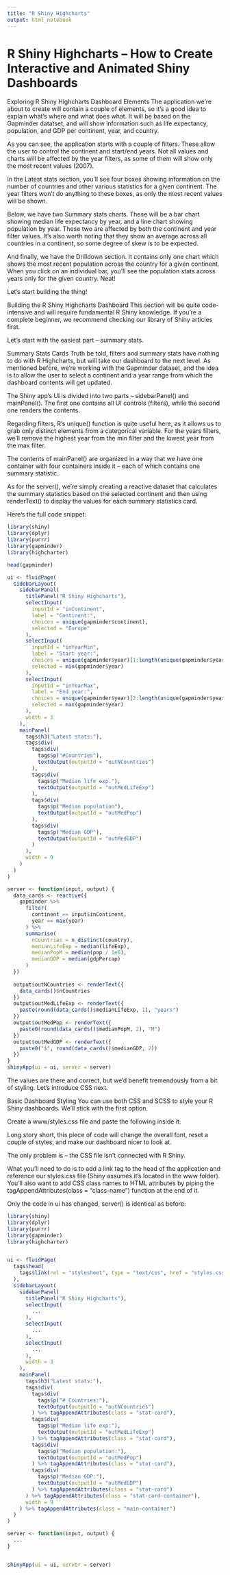 ```yaml
---
title: "R Shiny Highcharts"
output: html_notebook
---
```


# R Shiny Highcharts – How to Create Interactive and Animated Shiny Dashboards

Exploring R Shiny Highcharts Dashboard Elements
The application we’re about to create will contain a couple of elements, so it’s a good idea to explain what’s where and what does what. It will be based on the Gapminder datatset, and will show information such as life expectancy, population, and GDP per continent, year, and country.


As you can see, the application starts with a couple of filters. These allow the user to control the continent and start/end years. Not all values and charts will be affected by the year filters, as some of them will show only the most recent values (2007).

In the Latest stats section, you’ll see four boxes showing information on the number of countries and other various statistics for a given continent. The year filters won’t do anything to these boxes, as only the most recent values will be shown.

Below, we have two Summary stats charts. These will be a bar chart showing median life expectancy by year, and a line chart showing population by year. These two are affected by both the continent and year filter values. It’s also worth noting that they show an average across all countries in a continent, so some degree of skew is to be expected.

And finally, we have the Drilldown section. It contains only one chart which shows the most recent population across the country for a given continent. When you click on an individual bar, you’ll see the population stats across years only for the given country. Neat!

Let’s start building the thing!

Building the R Shiny Highcharts Dashboard
This section will be quite code-intensive and will require fundamental R Shiny knowledge. If you’re a complete beginner, we recommend checking our library of Shiny articles first.

Let’s start with the easiest part – summary stats.

Summary Stats Cards
Truth be told, filters and summary stats have nothing to do with R Highcharts, but will take our dashboard to the next level. As mentioned before, we’re working with the Gapminder dataset, and the idea is to allow the user to select a continent and a year range from which the dashboard contents will get updated.

The Shiny app’s UI is divided into two parts – sidebarPanel() and mainPanel(). The first one contains all UI controls (filters), while the second one renders the contents.

Regarding filters, R’s unique() function is quite useful here, as it allows us to grab only distinct elements from a categorical variable. For the years filters, we’ll remove the highest year from the min filter and the lowest year from the max filter.

The contents of mainPanel() are organized in a way that we have one container with four containers inside it – each of which contains one summary statistic.

As for the server(), we’re simply creating a reactive dataset that calculates the summary statistics based on the selected continent and then using renderText() to display the values for each summary statistics card.

Here’s the full code snippet:


```r
library(shiny)
library(dplyr)
library(purrr)
library(gapminder)
library(highcharter)
```

```r
head(gapminder)
```


```r

ui <- fluidPage(
  sidebarLayout(
    sidebarPanel(
      titlePanel("R Shiny Highcharts"),
      selectInput(
        inputId = "inContinent",
        label = "Continent:",
        choices = unique(gapminder$continent),
        selected = "Europe"
      ),
      selectInput(
        inputId = "inYearMin",
        label = "Start year:",
        choices = unique(gapminder$year)[1:length(unique(gapminder$year)) - 1],
        selected = min(gapminder$year)
      ),
      selectInput(
        inputId = "inYearMax",
        label = "End year:",
        choices = unique(gapminder$year)[2:length(unique(gapminder$year))],
        selected = max(gapminder$year)
      ),
      width = 3
    ),
    mainPanel(
      tags$h3("Latest stats:"),
      tags$div(
        tags$div(
          tags$p("#Countries"),
          textOutput(outputId = "outNCountries")
        ),
        tags$div(
          tags$p("Median life exp."),
          textOutput(outputId = "outMedLifeExp")
        ),
        tags$div(
          tags$p("Median population"),
          textOutput(outputId = "outMedPop")
        ),
        tags$div(
          tags$p("Median GDP"),
          textOutput(outputId = "outMedGDP")
        )
      ),
      width = 9
    )
  )
)

server <- function(input, output) {
  data_cards <- reactive({
    gapminder %>%
      filter(
        continent == input$inContinent,
        year == max(year)
      ) %>%
      summarise(
        nCountries = n_distinct(country),
        medianLifeExp = median(lifeExp),
        medianPopM = median(pop / 1e6),
        medianGDP = median(gdpPercap)
      )
  })
  
  output$outNCountries <- renderText({
    data_cards()$nCountries
  })
  output$outMedLifeExp <- renderText({
    paste(round(data_cards()$medianLifeExp, 1), "years")
  })
  output$outMedPop <- renderText({
    paste0(round(data_cards()$medianPopM, 2), "M")
  })
  output$outMedGDP <- renderText({
    paste0("$", round(data_cards()$medianGDP, 2))
  })
}
shinyApp(ui = ui, server = server)
```

The values are there and correct, but we’d benefit tremendously from a bit of styling. Let’s introduce CSS next.

Basic Dashboard Styling
You can use both CSS and SCSS to style your R Shiny dashboards. We’ll stick with the first option.

Create a www/styles.css file and paste the following inside it:

Long story short, this piece of code will change the overall font, reset a couple of styles, and make our dashboard nicer to look at.

The only problem is – the CSS file isn’t connected with R Shiny.

What you’ll need to do is to add a link tag to the head of the application and reference our styles.css file (Shiny assumes it’s located in the www folder). You’ll also want to add CSS class names to HTML attributes by piping the tagAppendAttributes(class = "class-name") function at the end of it.

Only the code in ui has changed, server() is identical as before:
```r
library(shiny)
library(dplyr)
library(purrr)
library(gapminder)
library(highcharter)


ui <- fluidPage(
  tags$head(
    tags$link(rel = "stylesheet", type = "text/css", href = "styles.css")
  ),
  sidebarLayout(
    sidebarPanel(
      titlePanel("R Shiny Highcharts"),
      selectInput(
        ...
      ),
      selectInput(
        ...
      ),
      selectInput(
        ...
      ),
      width = 3
    ),
    mainPanel(
      tags$h3("Latest stats:"),
      tags$div(
        tags$div(
          tags$p("# Countries:"),
          textOutput(outputId = "outNCountries")
        ) %>% tagAppendAttributes(class = "stat-card"),
        tags$div(
          tags$p("Median life exp:"),
          textOutput(outputId = "outMedLifeExp")
        ) %>% tagAppendAttributes(class = "stat-card"),
        tags$div(
          tags$p("Median population:"),
          textOutput(outputId = "outMedPop")
        ) %>% tagAppendAttributes(class = "stat-card"),
        tags$div(
          tags$p("Median GDP:"),
          textOutput(outputId = "outMedGDP")
        ) %>% tagAppendAttributes(class = "stat-card")
      ) %>% tagAppendAttributes(class = "stat-card-container"),
      width = 9
    ) %>% tagAppendAttributes(class = "main-container")
  )
)

server <- function(input, output) {
  ...
}


shinyApp(ui = ui, server = server)

```



